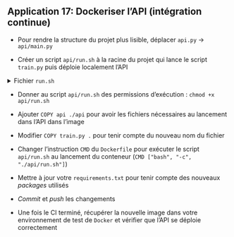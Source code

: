 ::: {.application}
## Application 17: Dockeriser l'API (intégration continue)

- Pour rendre la structure du projet plus lisible, déplacer `api.py` -> `api/main.py`

- Créer un script `api/run.sh` à la racine du projet qui lance le script `train.py` puis déploie localement l'API

<details>
<summary>Fichier `run.sh`</summary>

```.bash
#/bin/bash

python3 train.py
uvicorn api.main:app --reload --host "0.0.0.0" --port 5000
```
</details>

- Donner au script `api/run.sh` des permissions d'exécution : `chmod +x api/run.sh`

- Ajouter `COPY api ./api` pour avoir les fichiers nécessaires au lancement dans l'API dans l'image

- Modifier `COPY train.py .` pour tenir compte du nouveau nom du fichier

- Changer l'instruction `CMD` du `Dockerfile` pour exécuter le script `api/run.sh` au lancement du conteneur (`CMD ["bash", "-c", "./api/run.sh"]`)

- Mettre à jour votre `requirements.txt` pour tenir compte des nouveaux _packages_ utilisés

- *Commit* et *push* les changements

- Une fois le CI terminé, récupérer la nouvelle image dans votre environnement de test de `Docker` et vérifier que l'API se déploie correctement

:::
